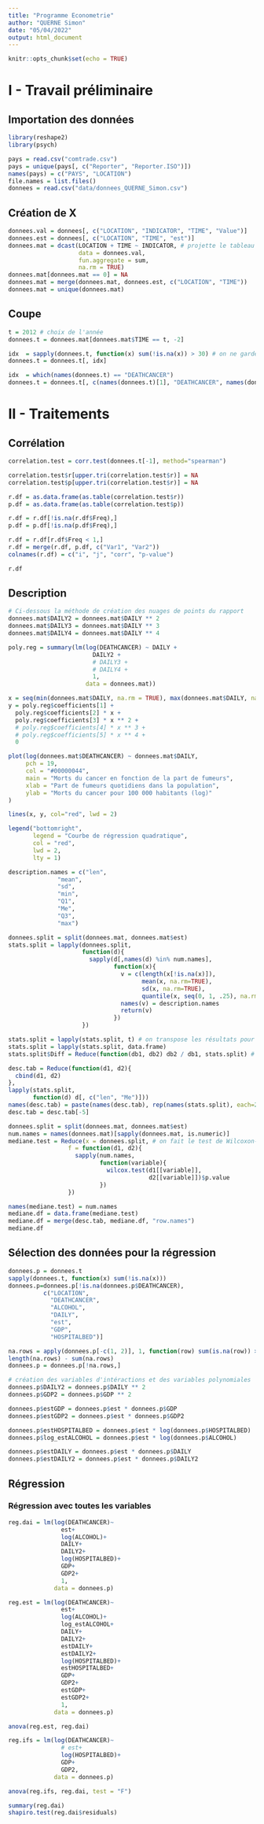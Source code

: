 ---
title: "Programme Econometrie"
author: "QUERNE Simon"
date: "05/04/2022"
output: html_document
---
  
```{r setup, include=FALSE}
knitr::opts_chunk$set(echo = TRUE)
```

# I - Travail préliminaire
## Importation des données
```{r}
library(reshape2)
library(psych)

pays = read.csv("comtrade.csv")
pays = unique(pays[, c("Reporter", "Reporter.ISO")])
names(pays) = c("PAYS", "LOCATION")
file.names = list.files()
donnees = read.csv("data/donnees_QUERNE_Simon.csv")
```


## Création de X
```{r}
donnees.val = donnees[, c("LOCATION", "INDICATOR", "TIME", "Value")]
donnees.est = donnees[, c("LOCATION", "TIME", "est")]
donnees.mat = dcast(LOCATION + TIME ~ INDICATOR, # projette le tableau
                    data = donnees.val,
                    fun.aggregate = sum,
                    na.rm = TRUE)
donnees.mat[donnees.mat == 0] = NA
donnees.mat = merge(donnees.mat, donnees.est, c("LOCATION", "TIME"))
donnees.mat = unique(donnees.mat)
```

## Coupe
```{r}
t = 2012 # choix de l'année
donnees.t = donnees.mat[donnees.mat$TIME == t, -2]

idx  = sapply(donnees.t, function(x) sum(!is.na(x)) > 30) # on ne garde que les variables ayant plus de 30 observations
donnees.t = donnees.t[, idx]

idx  = which(names(donnees.t) == "DEATHCANCER")
donnees.t = donnees.t[, c(names(donnees.t)[1], "DEATHCANCER", names(donnees.t)[-c(1, idx)])] # on notre tableau dans l'ordre
```

# II - Traitements
## Corrélation
```{r}
correlation.test = corr.test(donnees.t[-1], method="spearman")

correlation.test$r[upper.tri(correlation.test$r)] = NA
correlation.test$p[upper.tri(correlation.test$r)] = NA

r.df = as.data.frame(as.table(correlation.test$r))
p.df = as.data.frame(as.table(correlation.test$p))

r.df = r.df[!is.na(r.df$Freq),]
p.df = p.df[!is.na(p.df$Freq),]

r.df = r.df[r.df$Freq < 1,]
r.df = merge(r.df, p.df, c("Var1", "Var2"))
colnames(r.df) = c("i", "j", "corr", "p-value")

r.df
```

## Description
```{r}
# Ci-dessous la méthode de création des nuages de points du rapport
donnees.mat$DAILY2 = donnees.mat$DAILY ** 2
donnees.mat$DAILY3 = donnees.mat$DAILY ** 3
donnees.mat$DAILY4 = donnees.mat$DAILY ** 4

poly.reg = summary(lm(log(DEATHCANCER) ~ DAILY +
                        DAILY2 +
                        # DAILY3 +
                        # DAILY4 +
                        1,
                      data = donnees.mat))

x = seq(min(donnees.mat$DAILY, na.rm = TRUE), max(donnees.mat$DAILY, na.rm = TRUE), length.out = 500)
y = poly.reg$coefficients[1] +
  poly.reg$coefficients[2] * x +
  poly.reg$coefficients[3] * x ** 2 +
  # poly.reg$coefficients[4] * x ** 3 +
  # poly.reg$coefficients[5] * x ** 4 +
  0

plot(log(donnees.mat$DEATHCANCER) ~ donnees.mat$DAILY,
     pch = 19,
     col = "#00000044",
     main = "Morts du cancer en fonction de la part de fumeurs",
     xlab = "Part de fumeurs quotidiens dans la population",
     ylab = "Morts du cancer pour 100 000 habitants (log)"
)

lines(x, y, col="red", lwd = 2)

legend("bottomright",
       legend = "Courbe de régression quadratique",
       col = "red",
       lwd = 2,
       lty = 1)
```


```{r}
description.names = c("len",
              "mean",
              "sd",
              "min",
              "Q1",
              "Me",
              "Q3",
              "max")

donnees.split = split(donnees.mat, donnees.mat$est)
stats.split = lapply(donnees.split,
                     function(d){
                       sapply(d[,names(d) %in% num.names],
                              function(x){
                                v = c(length(x[!is.na(x)]),
                                      mean(x, na.rm=TRUE),
                                      sd(x, na.rm=TRUE),
                                      quantile(x, seq(0, 1, .25), na.rm=TRUE))
                                names(v) = description.names
                                return(v)
                              })
                     })

stats.split = lapply(stats.split, t) # on transpose les résultats pour pouvoir en faire des dataframes
stats.split = lapply(stats.split, data.frame)
stats.split$Diff = Reduce(function(db1, db2) db2 / db1, stats.split) # on crée un troisième dataframe pour avoir le rapport des statistiques entre est et non-est

desc.tab = Reduce(function(d1, d2){
  cbind(d1, d2)
},
lapply(stats.split,
       function(d) d[, c("len", "Me")]))
names(desc.tab) = paste(names(desc.tab), rep(names(stats.split), each=2), sep=".")
desc.tab = desc.tab[-5]

donnees.split = split(donnees.mat, donnees.mat$est)
num.names = names(donnees.mat)[sapply(donnees.mat, is.numeric)]
mediane.test = Reduce(x = donnees.split, # on fait le test de Wilcoxon-Mann-Whitney sur chaque variable
                 f = function(d1, d2){
                   sapply(num.names,
                          function(variable){
                            wilcox.test(d1[[variable]],
                                        d2[[variable]])$p.value
                          })
                 })

names(mediane.test) = num.names
mediane.df = data.frame(mediane.test)
mediane.df = merge(desc.tab, mediane.df, "row.names")
mediane.df

```


## Sélection des données pour la régression
```{r}
donnees.p = donnees.t
sapply(donnees.t, function(x) sum(!is.na(x)))
donnees.p=donnees.p[!is.na(donnees.p$DEATHCANCER),
          c("LOCATION",
            "DEATHCANCER",
            "ALCOHOL",
            "DAILY",
            "est",
            "GDP",
            "HOSPITALBED")]

na.rows = apply(donnees.p[-c(1, 2)], 1, function(row) sum(is.na(row)) > 0)
length(na.rows) - sum(na.rows)
donnees.p = donnees.p[!na.rows,]

# création des variables d'intéractions et des variables polynomiales
donnees.p$DAILY2 = donnees.p$DAILY ** 2
donnees.p$GDP2 = donnees.p$GDP ** 2

donnees.p$estGDP = donnees.p$est * donnees.p$GDP
donnees.p$estGDP2 = donnees.p$est * donnees.p$GDP2

donnees.p$estHOSPITALBED = donnees.p$est * log(donnees.p$HOSPITALBED)
donnees.p$log_estALCOHOL = donnees.p$est * log(donnees.p$ALCOHOL)

donnees.p$estDAILY = donnees.p$est * donnees.p$DAILY
donnees.p$estDAILY2 = donnees.p$est * donnees.p$DAILY2
```
## Régression
### Régression avec toutes les variables
```{r}
reg.dai = lm(log(DEATHCANCER)~
               est+
               log(ALCOHOL)+
               DAILY+
               DAILY2+
               log(HOSPITALBED)+
               GDP+
               GDP2+
               1,
             data = donnees.p)

reg.est = lm(log(DEATHCANCER)~
               est+
               log(ALCOHOL)+
               log_estALCOHOL+
               DAILY+
               DAILY2+
               estDAILY+
               estDAILY2+
               log(HOSPITALBED)+
               estHOSPITALBED+
               GDP+
               GDP2+
               estGDP+
               estGDP2+
               1,
             data = donnees.p)

anova(reg.est, reg.dai)

reg.ifs = lm(log(DEATHCANCER)~
               # est+
               log(HOSPITALBED)+
               GDP+
               GDP2,
             data = donnees.p)

anova(reg.ifs, reg.dai, test = "F")

summary(reg.dai)
shapiro.test(reg.dai$residuals)
```
